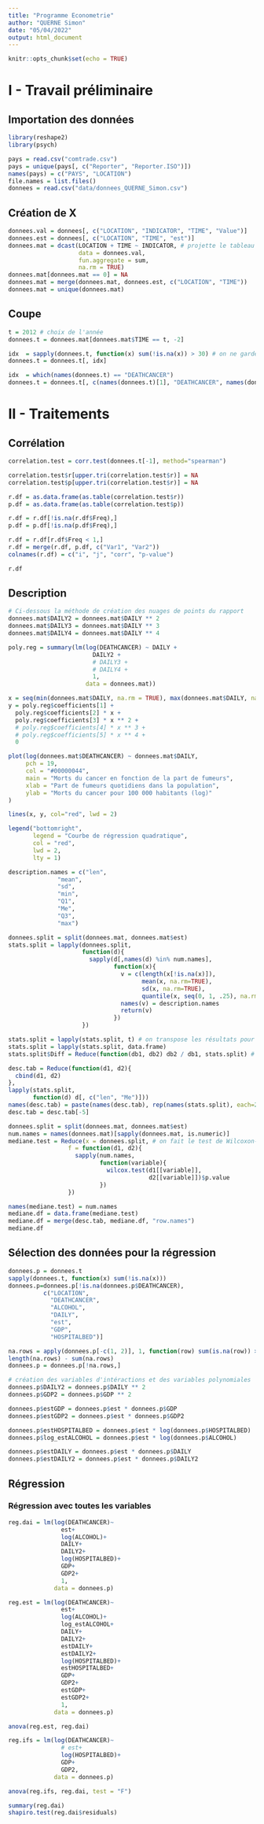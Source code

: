 ---
title: "Programme Econometrie"
author: "QUERNE Simon"
date: "05/04/2022"
output: html_document
---
  
```{r setup, include=FALSE}
knitr::opts_chunk$set(echo = TRUE)
```

# I - Travail préliminaire
## Importation des données
```{r}
library(reshape2)
library(psych)

pays = read.csv("comtrade.csv")
pays = unique(pays[, c("Reporter", "Reporter.ISO")])
names(pays) = c("PAYS", "LOCATION")
file.names = list.files()
donnees = read.csv("data/donnees_QUERNE_Simon.csv")
```


## Création de X
```{r}
donnees.val = donnees[, c("LOCATION", "INDICATOR", "TIME", "Value")]
donnees.est = donnees[, c("LOCATION", "TIME", "est")]
donnees.mat = dcast(LOCATION + TIME ~ INDICATOR, # projette le tableau
                    data = donnees.val,
                    fun.aggregate = sum,
                    na.rm = TRUE)
donnees.mat[donnees.mat == 0] = NA
donnees.mat = merge(donnees.mat, donnees.est, c("LOCATION", "TIME"))
donnees.mat = unique(donnees.mat)
```

## Coupe
```{r}
t = 2012 # choix de l'année
donnees.t = donnees.mat[donnees.mat$TIME == t, -2]

idx  = sapply(donnees.t, function(x) sum(!is.na(x)) > 30) # on ne garde que les variables ayant plus de 30 observations
donnees.t = donnees.t[, idx]

idx  = which(names(donnees.t) == "DEATHCANCER")
donnees.t = donnees.t[, c(names(donnees.t)[1], "DEATHCANCER", names(donnees.t)[-c(1, idx)])] # on notre tableau dans l'ordre
```

# II - Traitements
## Corrélation
```{r}
correlation.test = corr.test(donnees.t[-1], method="spearman")

correlation.test$r[upper.tri(correlation.test$r)] = NA
correlation.test$p[upper.tri(correlation.test$r)] = NA

r.df = as.data.frame(as.table(correlation.test$r))
p.df = as.data.frame(as.table(correlation.test$p))

r.df = r.df[!is.na(r.df$Freq),]
p.df = p.df[!is.na(p.df$Freq),]

r.df = r.df[r.df$Freq < 1,]
r.df = merge(r.df, p.df, c("Var1", "Var2"))
colnames(r.df) = c("i", "j", "corr", "p-value")

r.df
```

## Description
```{r}
# Ci-dessous la méthode de création des nuages de points du rapport
donnees.mat$DAILY2 = donnees.mat$DAILY ** 2
donnees.mat$DAILY3 = donnees.mat$DAILY ** 3
donnees.mat$DAILY4 = donnees.mat$DAILY ** 4

poly.reg = summary(lm(log(DEATHCANCER) ~ DAILY +
                        DAILY2 +
                        # DAILY3 +
                        # DAILY4 +
                        1,
                      data = donnees.mat))

x = seq(min(donnees.mat$DAILY, na.rm = TRUE), max(donnees.mat$DAILY, na.rm = TRUE), length.out = 500)
y = poly.reg$coefficients[1] +
  poly.reg$coefficients[2] * x +
  poly.reg$coefficients[3] * x ** 2 +
  # poly.reg$coefficients[4] * x ** 3 +
  # poly.reg$coefficients[5] * x ** 4 +
  0

plot(log(donnees.mat$DEATHCANCER) ~ donnees.mat$DAILY,
     pch = 19,
     col = "#00000044",
     main = "Morts du cancer en fonction de la part de fumeurs",
     xlab = "Part de fumeurs quotidiens dans la population",
     ylab = "Morts du cancer pour 100 000 habitants (log)"
)

lines(x, y, col="red", lwd = 2)

legend("bottomright",
       legend = "Courbe de régression quadratique",
       col = "red",
       lwd = 2,
       lty = 1)
```


```{r}
description.names = c("len",
              "mean",
              "sd",
              "min",
              "Q1",
              "Me",
              "Q3",
              "max")

donnees.split = split(donnees.mat, donnees.mat$est)
stats.split = lapply(donnees.split,
                     function(d){
                       sapply(d[,names(d) %in% num.names],
                              function(x){
                                v = c(length(x[!is.na(x)]),
                                      mean(x, na.rm=TRUE),
                                      sd(x, na.rm=TRUE),
                                      quantile(x, seq(0, 1, .25), na.rm=TRUE))
                                names(v) = description.names
                                return(v)
                              })
                     })

stats.split = lapply(stats.split, t) # on transpose les résultats pour pouvoir en faire des dataframes
stats.split = lapply(stats.split, data.frame)
stats.split$Diff = Reduce(function(db1, db2) db2 / db1, stats.split) # on crée un troisième dataframe pour avoir le rapport des statistiques entre est et non-est

desc.tab = Reduce(function(d1, d2){
  cbind(d1, d2)
},
lapply(stats.split,
       function(d) d[, c("len", "Me")]))
names(desc.tab) = paste(names(desc.tab), rep(names(stats.split), each=2), sep=".")
desc.tab = desc.tab[-5]

donnees.split = split(donnees.mat, donnees.mat$est)
num.names = names(donnees.mat)[sapply(donnees.mat, is.numeric)]
mediane.test = Reduce(x = donnees.split, # on fait le test de Wilcoxon-Mann-Whitney sur chaque variable
                 f = function(d1, d2){
                   sapply(num.names,
                          function(variable){
                            wilcox.test(d1[[variable]],
                                        d2[[variable]])$p.value
                          })
                 })

names(mediane.test) = num.names
mediane.df = data.frame(mediane.test)
mediane.df = merge(desc.tab, mediane.df, "row.names")
mediane.df

```


## Sélection des données pour la régression
```{r}
donnees.p = donnees.t
sapply(donnees.t, function(x) sum(!is.na(x)))
donnees.p=donnees.p[!is.na(donnees.p$DEATHCANCER),
          c("LOCATION",
            "DEATHCANCER",
            "ALCOHOL",
            "DAILY",
            "est",
            "GDP",
            "HOSPITALBED")]

na.rows = apply(donnees.p[-c(1, 2)], 1, function(row) sum(is.na(row)) > 0)
length(na.rows) - sum(na.rows)
donnees.p = donnees.p[!na.rows,]

# création des variables d'intéractions et des variables polynomiales
donnees.p$DAILY2 = donnees.p$DAILY ** 2
donnees.p$GDP2 = donnees.p$GDP ** 2

donnees.p$estGDP = donnees.p$est * donnees.p$GDP
donnees.p$estGDP2 = donnees.p$est * donnees.p$GDP2

donnees.p$estHOSPITALBED = donnees.p$est * log(donnees.p$HOSPITALBED)
donnees.p$log_estALCOHOL = donnees.p$est * log(donnees.p$ALCOHOL)

donnees.p$estDAILY = donnees.p$est * donnees.p$DAILY
donnees.p$estDAILY2 = donnees.p$est * donnees.p$DAILY2
```
## Régression
### Régression avec toutes les variables
```{r}
reg.dai = lm(log(DEATHCANCER)~
               est+
               log(ALCOHOL)+
               DAILY+
               DAILY2+
               log(HOSPITALBED)+
               GDP+
               GDP2+
               1,
             data = donnees.p)

reg.est = lm(log(DEATHCANCER)~
               est+
               log(ALCOHOL)+
               log_estALCOHOL+
               DAILY+
               DAILY2+
               estDAILY+
               estDAILY2+
               log(HOSPITALBED)+
               estHOSPITALBED+
               GDP+
               GDP2+
               estGDP+
               estGDP2+
               1,
             data = donnees.p)

anova(reg.est, reg.dai)

reg.ifs = lm(log(DEATHCANCER)~
               # est+
               log(HOSPITALBED)+
               GDP+
               GDP2,
             data = donnees.p)

anova(reg.ifs, reg.dai, test = "F")

summary(reg.dai)
shapiro.test(reg.dai$residuals)
```
